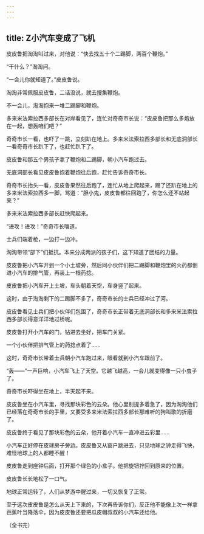 ```yaml
---
---
---
```

title: Z小汽车变成了飞机
---



皮皮鲁把淘淘叫过来，对他说：“快去找五十个二踢脚，两百个鞭炮。”

“干什么？”淘淘问。

“一会儿你就知道了。”皮皮鲁说。

淘淘非常佩服皮皮鲁，二话没说，就去搜集鞭炮。

不一会儿，淘淘抱来一堆二踢脚和鞭炮。

多来米法索拉西多部长在对岸看见了，连忙对奇奇市长说：“皮皮鲁把那么多炮放在一起，想轰咱们吧？”

奇奇市长一看，也吓了一跳，立刻趴在地上。多来米法索拉西多部长和无底洞部长一看奇奇市长趴下了，也赶忙趴下了。

皮皮鲁和那五个男孩子拿了鞭炮和二踢脚，朝小汽车跑过去。

无底洞部长看见皮皮鲁抱着鞭炮往后跑，赶忙告诉奇奇市长。

奇奇市长抬头一看，皮皮鲁果然往后跑了，连忙从地上爬起来，踢了还趴在地上的多来米法索拉西多一脚，骂道：“胆小鬼，皮皮鲁都往回跑了，你怎么还不站起来？”

多来米法索拉西多部长赶快爬起来。

“进攻！进攻！”奇奇市长嚷道。

士兵们端着枪，一边打一边冲。

淘淘带领“部下”们抵抗。本来分成两派的孩子们，这下知道了团结的力量。

皮皮鲁把小汽车开到一个小土坡旁，然后同小伙伴们把二踢脚和鞭炮里的火药都倒进小汽车的排气管，再装上一根药捻。

皮皮鲁把小汽车开上土坡，车头朝着天空，车身竖了起来。

这时，由于淘淘剩下的二踢脚不多了，奇奇市长的士兵已经冲过了河。

皮皮鲁看见士兵们把小伙伴们包围了，奇奇市长正带着无底洞部长和多来米法索拉西多部长得意洋洋地过桥呢。

皮皮鲁打开小汽车的门，钻进去坐好，把车门关紧。

一个小伙伴把排气管上的药捻点着了……

这时，奇奇市长带着士兵朝小汽车跑过来，眼看就到小汽车跟前了。

“轰——”一声巨响，小汽车飞上了天空。它越飞越高，一会儿就变得像一只小虫子了。

奇奇市长吓得坐在地上，半天起不来。

皮皮鲁坐在小汽车里，寻找那块彩色的云朵。他心里别提多着急了，因为淘淘他们已经落在奇奇市长的手里，又要受多来米法索拉西多部长那难听的狗叫歌的折磨了。

皮皮鲁终于看见了那块彩色的云朵，他开着小汽车一直冲进云彩里……

小汽车正好停在皮球房子旁边。皮皮鲁又从窗户跳进去，只见地球之钟走得飞快，难怪地球上的人都睡不醒！

皮皮鲁走到座钟后面，打开那个绿色的小盒子。他把旋钮拧回到原来的位置。

皮皮鲁长长地松了一口气。

地球正常运转了，人们从梦游中醒过来，一切又恢复了正常。

至于这次皮皮鲁是怎么从天上下来的，下次再告诉你们，反正他不能像上次一样拿芭蕉叶当降落伞，因为皮皮鲁还要把瓜皮帽叔叔的小汽车还给他。

（全书完）